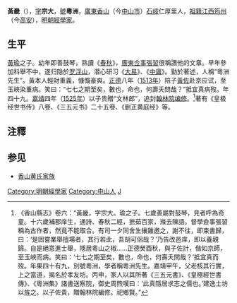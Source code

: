 '''黃畿'''（{{bd|1464年||1513年||catIdx=H黃}}），[[表字|字]]'''宗大'''，[[號|號]]'''粵洲'''，[[廣東承宣布政使司|廣東]][[香山縣|香山]]（今[[中山市|中山市]]）[[石岐|石岐]]仁厚里人，[[祖籍|祖籍]][[江西|江西]][[筠州_(唐朝)|筠州]]（今[[高安市|高安]]），[[明朝|明朝]][[經學家|經學家]]。

==生平==
[[黃瑜|黃瑜]]之子。幼年即善鼓琴，熟讀《[[春秋_(史書)|春秋]]》，[[廣東|廣東]][[佥事|佥事]][[張習_(成化進士)|張習]]很稱讚他的文章。早年參加科舉不中，遂归隐於[[罗浮山|罗浮山]]，潜心研习《[[周易|大易]]》、《[[中庸|中庸]]》。勤於著述，人稱“粵洲先生”。黃本人輕財重義，慷慨豪爽。[[正德_(明朝)|正德]]八年（[[1513年|1513年]]）陪子[[黃佐|黃佐]]赴京应试，至玉峽染重病。笑曰：“七七之期至矣，數也，命也，何壽夭問哉？”抵宜真病歿。年四十九。[[嘉靖|嘉靖]]四年（[[1525年|1525年]]）以子贵贈“文林郎”，追封[[翰林院编修|翰林院编修]]。<ref>《香山縣志》卷六：“黃畿，字宗大。瑜之子。七歲善屬對鼓琴，見者呼為奇童。十六歲補郡庠生，通詩、春秋二經，摭茹百家，滌去陳語。督學僉事張習稱為古作者，然竟不能取合。有司一夕同舍生攘雞邀之，謝不往，即束書歸，曰：‘是固嘗業舉擅場者，其行若此，吾胡可侶哉？’乃告改邑庠，即以養親歸。自是絕意進士舉，隱居粵山之椒……正德癸酉秋，與子佐計，偕如京師，至玉峽而病。笑曰：‘七七之期至矣，數也，命也，何壽夭問哉？’抵宜真而歿。年果四十有九，別號粵洲，學者稱粵洲先生。嘉靖甲午，父老核其行實，上之當道，揭名於孝友坊。丙申，家人以其所著《三五元書》、《皇極經世書傳》、《粵洲集》諸書送察院，御史周煦嘆曰：‘此真隱居求志之儒也。’建逸士坊以旌之。以子佐貴，贈翰林院編修。祀鄉賢。”</ref>著有《皇极经世书传》八卷、《三五元书》二十五卷、《删正黄庭经》等。

==注釋==
{{reflist}}

==参见==
*[[香山黄氏家族|香山黄氏家族]]

{{DEFAULTSORT:Huang黃}}

[[Category:明朝經學家|Category:明朝經學家]]
[[Category:中山人|Category:中山人]]
[[Category:黃姓|J]]